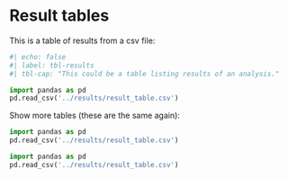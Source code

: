 
# Result tables

This is a table of results from a csv file:

```python
#| echo: false
#| label: tbl-results
#| tbl-cap: "This could be a table listing results of an analysis."

import pandas as pd
pd.read_csv('../results/result_table.csv')
```

Show more tables (these are the same again):

```python
import pandas as pd
pd.read_csv('../results/result_table.csv')
```


```python
import pandas as pd
pd.read_csv('../results/result_table.csv')
```
